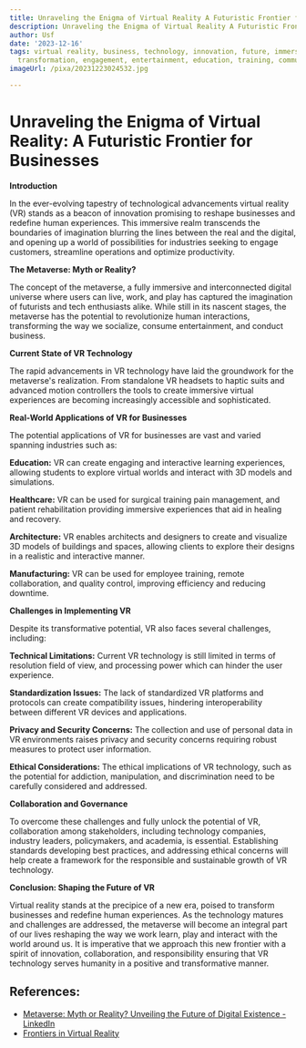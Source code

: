 ```yaml
---
title: Unraveling the Enigma of Virtual Reality A Futuristic Frontier for Businesses
description: Unraveling the Enigma of Virtual Reality A Futuristic Frontier for Businesses
author: Usf
date: '2023-12-16'
tags: virtual reality, business, technology, innovation, future, immersive, digital
  transformation, engagement, entertainment, education, training, communication, collaboration
imageUrl: /pixa/20231223024532.jpg

---
```

# Unraveling the Enigma of Virtual  Reality:  A Futuristic Frontier for Businesses

**Introduction**

In the ever-evolving  tapestry  of technological advancements virtual reality (VR) stands  as a  beacon of innovation promising to reshape businesses and redefine human experiences. This immersive realm transcends the boundaries of imagination blurring the  lines between the real and the digital, and opening up a world of possibilities  for industries seeking to engage  customers, streamline operations and optimize productivity.

**The Metaverse: Myth or Reality?**

The concept of the  metaverse, a fully  immersive and interconnected digital universe where users can live, work, and play has captured the imagination of futurists and tech enthusiasts alike. While  still in its nascent stages, the metaverse has  the  potential to revolutionize  human interactions, transforming the way we socialize,  consume entertainment, and conduct business.

**Current State of VR Technology**

The rapid advancements in VR technology have laid the groundwork for the metaverse's realization. From standalone VR headsets to haptic  suits and advanced motion controllers the tools to create immersive virtual experiences  are becoming increasingly accessible and sophisticated.

**Real-World Applications of VR for Businesses**

The potential applications of VR  for businesses are vast and varied spanning industries such as:

**Education:** VR can create engaging and interactive learning experiences, allowing  students to explore virtual worlds and interact with 3D models and  simulations.

**Healthcare:** VR can be used for surgical training pain management, and patient rehabilitation  providing immersive experiences that aid in healing and recovery.

**Architecture:** VR enables architects and designers  to create and visualize  3D models of buildings and spaces, allowing clients to  explore their designs in a realistic and interactive manner.

**Manufacturing:** VR can be used for employee training, remote collaboration, and quality control, improving  efficiency and  reducing downtime.

**Challenges in Implementing VR**

Despite its transformative potential, VR also faces several  challenges, including:

**Technical Limitations:** Current VR technology is still limited in terms of resolution  field of view, and processing power which can hinder the user experience.

**Standardization Issues:** The lack of standardized VR platforms and protocols can create compatibility  issues, hindering interoperability  between  different VR  devices and applications.

**Privacy and Security Concerns:** The  collection and use of personal data in VR environments raises privacy and security concerns requiring robust measures to protect user information.

**Ethical Considerations:** The ethical implications of VR technology, such as the potential  for addiction, manipulation, and discrimination need to be carefully considered and addressed.

**Collaboration and Governance**

To overcome these challenges and fully unlock the potential of VR, collaboration among stakeholders, including technology companies, industry leaders, policymakers, and  academia, is essential. Establishing standards developing best  practices, and addressing  ethical concerns will help create a framework for the responsible and sustainable growth of  VR technology.

**Conclusion: Shaping the Future of VR**

Virtual reality stands at the precipice of a new era, poised  to transform businesses and redefine  human experiences. As  the technology  matures  and challenges are addressed, the metaverse will become an  integral part of  our lives reshaping the way  we work learn, play and interact  with the world around us.  It is imperative that we approach this new frontier with a spirit of innovation, collaboration, and  responsibility ensuring that VR technology serves humanity in a positive and transformative manner.

## References:
- [Metaverse: Myth or Reality? Unveiling the Future of Digital Existence - LinkedIn](https://www.linkedin.com/pulse/metaverse-myth-reality-unveiling-future-digital-existence-shukla)
- [Frontiers in Virtual Reality](https://www.frontiersin.org/journals/virtual-reality)
